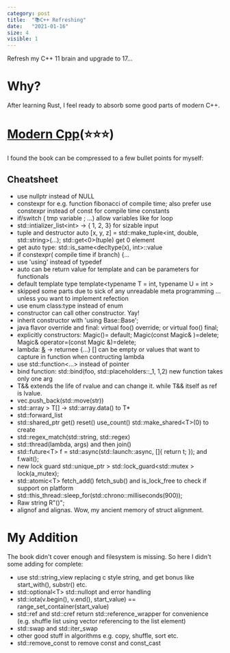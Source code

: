 ```yaml
---
category: post
title:  "📚C++ Refreshing"
date:   "2021-01-16"
size: 4
visible: 1
---
```


Refresh my C++ 11 brain and upgrade to 17...

# Why?
After learning Rust, I feel ready to absorb some good parts of modern C++.

# [Modern Cpp](https://changkun.de/modern-cpp/)(⭐⭐⭐)
I found the book can be compressed to a few bullet points for myself:

## Cheatsheet
+ use nullptr instead of NULL
+ constexpr for e.g. function fibonacci of compile time; also prefer use constexpr instead of const for compile time constants
+ if/switch ( tmp variable ; ...) allow variables like for loop
+ std::intializer_list<int\> -> { 1, 2, 3} for sizable input
+ tuple and destructor auto [x, y, z] = std::make_tuple<int, double, std::string\>(...); std::get<0\>(tuple) get 0 element
+ get auto type: std::is_same<decltype(x), int>::value
+ if constexpr( compile time if branch) {...
+ use 'using' instead of typedef
+ auto can be return value for template and can be parameters for functionals
+ default template type template<typename T = int, typename U = int \>
+ skipped some parts due to sick of any unreadable meta programming ... unless you want to implement refection
+ use enum class:type instead of enum
+ constructor can call other constructor. Yay!
+ inherit constructor with 'using Base::Base';
+ java flavor override and final: virtual foo() override; or virtual foo() final;
+ explicitly constructors: Magic()= default; Magic(const Magic& )=delete; Magic& operator=(const Magic &)=delete;
+ lambda: [&](args) -> returnee {...} [] can be empty or values that want to capture in function when contructing lambda
+ use std::function<...\> instead of pointer
+ bind function: std::bind(foo, std::placeholders::_1, 1,2) new function takes only one arg
+ T&& extends the life of rvalue and can change it. while T&& itself as ref is lvalue.
+ vec.push_back(std::move(str))
+ std::array > T[] -> std::array.data() to T*
+ std::forward_list
+ std::shared_ptr get() reset() use_count() std::make_shared<T\>(0) to create
+ std::regex_match(std::string, std::regex) 
+ std::thread(lambda, args) and then join()
+ std::future<T\> f = std::async(std::launch::async, []{ return t; }); and f.wait();
+ new lock guard std::unique_ptr > std::lock_guard<std::mutex \> lock(a_mutex);
+ std::atomic<T\> fetch_add() fetch_sub() and is_lock_free to check if support on platform
+ std::this_thread::sleep_for(std::chrono::milliseconds(900));
+ Raw string R"()";
+ alignof and alignas. Wow, my ancient memory of struct alignment.


# My Addition
The book didn't cover enough and filesystem is missing. So here I didn't some adding for complete:

+ use std::string_view replacing c style string, and get bonus like start_with(), substr() etc.
+ std::optional<T\> std::nullopt and error handling
+ std::iota(v.begin(), v.end(), start_value) == range_set_container(start_value)
+ std::ref and std::cref return std::reference_wrapper for convenience (e.g. shuffle list using vector referencing to the list element)
+ std::swap and std::iter_swap
+ other good stuff in algorithms e.g. copy, shuffle, sort etc.
+ std::remove_const to remove const and const_cast

<!-- for myself, not necessary new features
## Array
* use make_array to intialize and then play with .length()

## Containers
* construction {1, 2, 3, ...}; or {{1, 2}, ...}; destruction auto [x, y, z] 
* value_type basically whatever in container<...\>
* join: either boost::algorithm::join(container, ",") or do it simply like if(!output.empty()) output+=delim;

## String
* stringstream << ... <<
* istringstream("...") std::istream_iterator<T\>(istream)
* ostringstream std::ostream_iterator<T\>(ostream, delim)

--->
